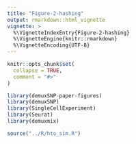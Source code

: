 ```yaml
---
title: "Figure-2-hashing"
output: rmarkdown::html_vignette
vignette: >
  %\VignetteIndexEntry{Figure-2-hashing}
  %\VignetteEngine{knitr::rmarkdown}
  %\VignetteEncoding{UTF-8}
---
```


```r
knitr::opts_chunk$set(
  collapse = TRUE,
  comment = "#>"
)
```

```r
library(demuxSNP-paper-figures)
library(demuxSNP)
library(SingleCellExperiment)
library(Seurat)
library(demuxmix)
```


````r

source("../R/hto_sim.R")

````
